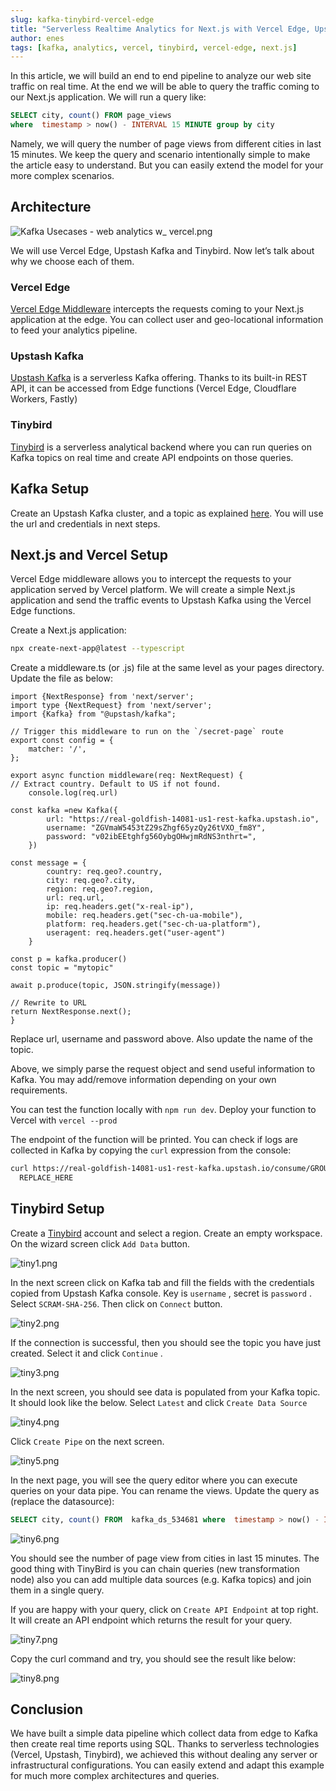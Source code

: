 ```yaml
---
slug: kafka-tinybird-vercel-edge
title: "Serverless Realtime Analytics for Next.js with Vercel Edge, Upstash Kafka and Tinybird"
author: enes
tags: [kafka, analytics, vercel, tinybird, vercel-edge, next.js]
---
```



In this article, we will build an end to end pipeline to analyze our web site traffic on real time. At the end we will be able to query the traffic coming to our Next.js application. We will run a query like: 

```sql
SELECT city, count() FROM page_views
where  timestamp > now() - INTERVAL 15 MINUTE group by city
```

Namely, we will query the number of page views from different cities in last 15 minutes. We keep the query and scenario intentionally simple to make the article easy to understand. But you can easily extend the model for your more complex scenarios.

## Architecture

![Kafka Usecases - web analytics w_ vercel.png](/blog/vercel-edge-tinybird/Kafka_Usecases_-_web_analytics_w__vercel.png)

We will use Vercel Edge, Upstash Kafka and Tinybird. Now let’s talk about why we choose each of them.

### Vercel Edge

[Vercel Edge Middleware](https://vercel.com/blog/vercel-edge-middleware-dynamic-at-the-speed-of-static) intercepts the requests coming to your Next.js application at the edge. You can collect user and geo-locational information to feed your analytics pipeline.

### Upstash Kafka

[Upstash Kafka](https://upstash.com/) is a serverless Kafka offering. Thanks to its built-in REST API, it can be accessed from Edge functions (Vercel Edge, Cloudflare Workers, Fastly)

### Tinybird

[Tinybird](https://www.tinybird.co/) is a serverless analytical backend where you can run queries on Kafka topics on real time and create API endpoints on those queries. 

## Kafka Setup[](https://docs.upstash.com/kafka/real-time-analytics/realtime_analytics_serverless_kafka_setup#kafka-setup)

Create an Upstash Kafka cluster, and a topic as explained [here](https://docs.upstash.com/kafka). You will use the url and credentials in next steps.

## Next.js and Vercel Setup

Vercel Edge middleware allows you to intercept the requests to your application served by Vercel platform. We will create a simple Next.js application and send the traffic events to Upstash Kafka using the Vercel Edge functions.

Create a Next.js application:

```bash
npx create-next-app@latest --typescript
```

Create a middleware.ts (or .js) file at the same level as your pages directory. Update the file as below:

```tsx
import {NextResponse} from 'next/server';
import type {NextRequest} from 'next/server';
import {Kafka} from "@upstash/kafka";

// Trigger this middleware to run on the `/secret-page` route
export const config = {
    matcher: '/',
};

export async function middleware(req: NextRequest) {
// Extract country. Default to US if not found.
    console.log(req.url)

const kafka =new Kafka({
        url: "https://real-goldfish-14081-us1-rest-kafka.upstash.io",
        username: "ZGVmaW5453tZ29sZhgf65yzQy26tVXO_fm8Y",
        password: "v02ibEEtghfg56OybgOHwjmRdNS3nthrt=",
    })

const message = {
        country: req.geo?.country,
        city: req.geo?.city,
        region: req.geo?.region,
        url: req.url,
        ip: req.headers.get("x-real-ip"),
        mobile: req.headers.get("sec-ch-ua-mobile"),
        platform: req.headers.get("sec-ch-ua-platform"),
        useragent: req.headers.get("user-agent")
    }

const p = kafka.producer()
const topic = "mytopic"

await p.produce(topic, JSON.stringify(message))

// Rewrite to URL
return NextResponse.next();
}
```

Replace url, username and password above. Also update the name of the topic.

Above, we simply parse the request object and send useful information to Kafka. You may add/remove information depending on your own requirements.

You can test the function locally with `npm run dev`. Deploy your function to Vercel with `vercel --prod`

The endpoint of the function will be printed. You can check if logs are collected in Kafka by copying the `curl` expression from the console:

```bash
curl https://real-goldfish-14081-us1-rest-kafka.upstash.io/consume/GROUP_NAME/GROUP_INSTANCE_NAME/mytopic -H "Kafka-Auto-Offset-Reset: earliest" -u \
  REPLACE_HERE
```

## Tinybird Setup

Create a [Tinybird](http://tinybird.co) account and select a region. Create an empty workspace.  On the wizard screen click `Add Data` button.

![tiny1.png](/blog/vercel-edge-tinybird/tiny1.png)

In the next screen click on Kafka tab and fill the fields with the credentials copied from Upstash Kafka console. Key is `username` , secret is `password` . Select `SCRAM-SHA-256`. Then click on `Connect` button.

![tiny2.png](/blog/vercel-edge-tinybird/tiny2.png)

If the connection is successful, then you should see the topic you have just created. Select it and click `Continue` . 

![tiny3.png](/blog/vercel-edge-tinybird/tiny3.png)

In the next screen, you should see data is populated from your Kafka topic. It should look like the below. Select `Latest` and click `Create Data Source`

![tiny4.png](/blog/vercel-edge-tinybird/tiny4.png)

Click `Create Pipe` on the next screen.

![tiny5.png](/blog/vercel-edge-tinybird/tiny5.png)

In the next page, you will see the query editor where you can execute queries on your data pipe. You can rename the views. Update the query as (replace the datasource):

```sql
SELECT city, count() FROM  kafka_ds_534681 where  timestamp > now() - INTERVAL 15 MINUTE group by city 
```

![tiny6.png](/blog/vercel-edge-tinybird/tiny6.png)

You should see the number of page view from cities in last 15 minutes. The good thing with TinyBird is you can chain queries (new transformation node) also you can add multiple data sources (e.g. Kafka topics) and join them in a single query.

If you are happy with your query, click on `Create API Endpoint` at top right. It will create an API endpoint which returns the result for your query.

![tiny7.png](/blog/vercel-edge-tinybird/tiny7.png)

Copy the curl command and try, you should see the result like below:

![tiny8.png](/blog/vercel-edge-tinybird/tiny8.png)

## Conclusion

We have built a simple data pipeline which collect data from edge to Kafka then create real time reports using SQL. Thanks to serverless technologies (Vercel, Upstash, Tinybird), we achieved this without dealing any server or infrastructural configurations. You can easily extend and adapt this example for much more complex architectures and queries.
